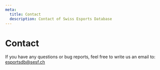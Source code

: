 ```yaml
---
meta:
  title: Contact
  description: Contact of Swiss Esports Database
---
```



# Contact
If you have any questions or bug reports, feel free to write us an email to: [esportsdb@sesf.ch](mailto:esportsdb@sesf.ch)
